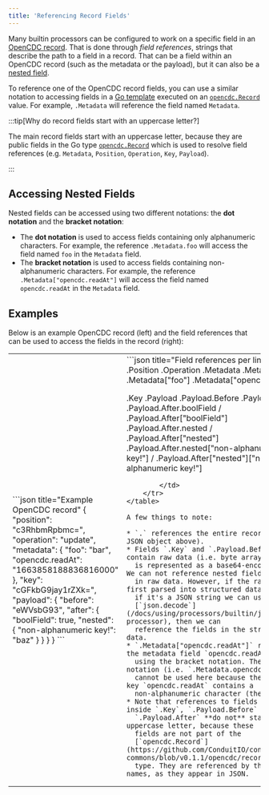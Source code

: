 ```yaml
---
title: 'Referencing Record Fields'
---
```


Many builtin processors can be configured to work on a specific field in an
[OpenCDC record](/docs/using/opencdc-record). That is done through
_field references_, strings that describe the path to a field in a record. That
can be a field within an OpenCDC record (such as the metadata or the payload),
but it can also be a [nested field](#accessing-nested-fields).

To reference one of the OpenCDC record fields, you can use a similar notation to
accessing fields in a [Go template](https://pkg.go.dev/text/template)
executed on an [`opencdc.Record`](https://github.com/ConduitIO/conduit-commons/blob/v0.1.1/opencdc/record.go#L30)
value. For example, `.Metadata` will reference the field named
`Metadata`.

:::tip[Why do record fields start with an uppercase letter?]

The main record fields start with an uppercase letter, because they are public
fields in the Go type [`opencdc.Record`](https://github.com/ConduitIO/conduit-commons/blob/v0.1.1/opencdc/record.go#L30)
which is used to resolve field references (e.g. `Metadata`, `Position`,
`Operation`, `Key`, `Payload`).

:::

## Accessing Nested Fields

Nested fields can be accessed using two different notations: the **dot notation**
and the **bracket notation**:

* The **dot notation** is used to access fields containing only alphanumeric
  characters. For example, the reference `.Metadata.foo` will access the
  field named `foo` in the `Metadata` field.
* The **bracket notation** is used to access fields containing non-alphanumeric
  characters. For example, the reference `.Metadata["opencdc.readAt"]` will
  access the field named `opencdc.readAt` in the `Metadata` field.

## Examples

Below is an example OpenCDC record (left) and the field references that can be
used to access the fields in the record (right):

<table style={{backgroundColor: "#282A36"}}>
    <tr>
        <td>
```json title="Example OpenCDC record"
{
    "position": "c3RhbmRpbmc=",
    "operation": "update",
    "metadata": {
        "foo": "bar",
        "opencdc.readAt": "1663858188836816000"
    },
    "key": "cGFkbG9jay1rZXk=",
    "payload": {
        "before": "eWVsbG93",
        "after": {
            "boolField": true,
            "nested": {
                "non-alphanumeric key!": "baz"
            }
        }
    }
}
```
        </td>
        <td>
```json title="Field references per line"
.
.Position
.Operation
.Metadata
.Metadata.foo / .Metadata["foo"]
.Metadata["opencdc.readAt"]

.Key
.Payload
.Payload.Before
.Payload.After
.Payload.After.boolField / .Payload.After["boolField"]
.Payload.After.nested / .Payload.After["nested"]
.Payload.After.nested["non-alphanumeric key!"] / .Payload.After["nested"]["non-alphanumeric key!"]




```
        </td>
    </tr>
</table>

A few things to note:

* `.` references the entire record (i.e. the JSON object above).
* Fields `.Key` and `.Payload.Before` contain raw data (i.e. byte arrays), which
  is represented as a base64-encoded string. We can not reference nested fields
  in raw data. However, if the raw data is first parsed into structured data (e.g.
  if it's a JSON string we can use the
  [`json.decode`](/docs/using/processors/builtin/json.decode) processor), then we can
  reference the fields in the structured data.
* `.Metadata["opencdc.readAt"]` references the metadata field `opencdc.readAt`
  using the bracket notation. The dot notation (i.e. `.Metadata.opencdc.readAt`)
  cannot be used here because the referenced key `opencdc.readAt` contains a
  non-alphanumeric character (the dot).
* Note that references to fields nested inside `.Key`, `.Payload.Before` and
  `.Payload.After` **do not** start with an uppercase letter, because these
  fields are not part of the
  [`opencdc.Record`](https://github.com/ConduitIO/conduit-commons/blob/v0.1.1/opencdc/record.go#L30)
  type. They are referenced by their actual names, as they appear in JSON.
